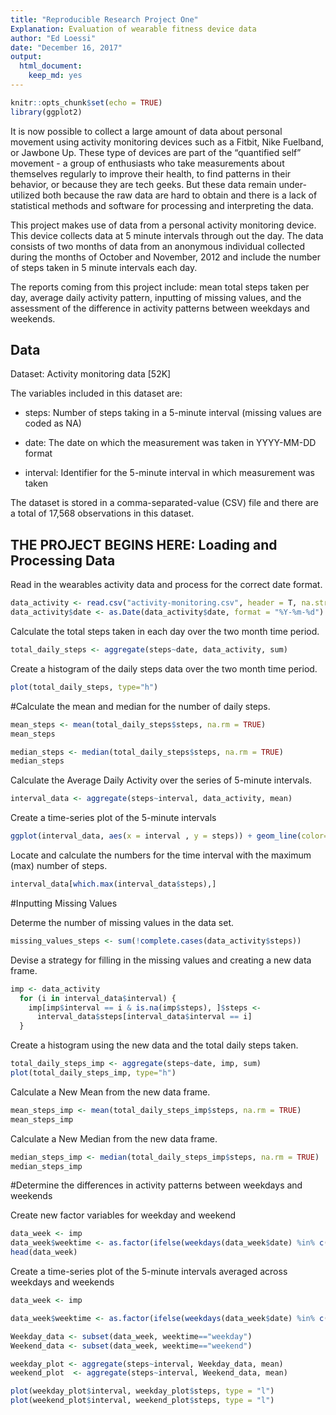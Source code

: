 ---
title: "Reproducible Research Project One"
Explanation: Evaluation of wearable fitness device data 
author: "Ed Loessi"
date: "December 16, 2017"
output: 
  html_document: 
    keep_md: yes
---


```{r setup, include=FALSE}
knitr::opts_chunk$set(echo = TRUE)
library(ggplot2)
```

It is now possible to collect a large amount of data about personal movement using activity monitoring devices such as a Fitbit, Nike Fuelband, or Jawbone Up. These type of devices are part of the "quantified self" movement - a group of enthusiasts who take measurements about themselves regularly to improve their health, to find patterns in their behavior, or because they are tech geeks. But these data remain under-utilized both because the raw data are hard to obtain and there is a lack of statistical methods and software for processing and interpreting the data.

This project makes use of data from a personal activity monitoring device. This device collects data at 5 minute intervals through out the day. The data consists of two months of data from an anonymous individual collected during the months of October and November, 2012 and include the number of steps taken in 5 minute intervals each day.

The reports coming from this project include: mean total steps taken per day, average daily activity pattern, inputting of missing values, and the assessment of the difference in activity patterns between weekdays and weekends.

## Data

Dataset: Activity monitoring data [52K]

The variables included in this dataset are:

- steps: Number of steps taking in a 5-minute interval (missing values are coded as NA)

- date: The date on which the measurement was taken in YYYY-MM-DD format

- interval: Identifier for the 5-minute interval in which measurement was taken

The dataset is stored in a comma-separated-value (CSV) file and there are a total of 17,568 observations in this dataset.


## THE PROJECT BEGINS HERE: Loading and Processing Data

Read in the wearables activity data and process for the correct date format.

```{r} 
data_activity <- read.csv("activity-monitoring.csv", header = T, na.strings = "NA")
data_activity$date <- as.Date(data_activity$date, format = "%Y-%m-%d")
```

Calculate the total steps taken in each day over the two month time period.

```{r} 
total_daily_steps <- aggregate(steps~date, data_activity, sum)
```

Create a histogram of the daily steps data over the two month time period.

```{r} 
plot(total_daily_steps, type="h")
```

#Calculate the mean and median for the number of daily steps.

```{r}
mean_steps <- mean(total_daily_steps$steps, na.rm = TRUE)
mean_steps
```
```{r}
median_steps <- median(total_daily_steps$steps, na.rm = TRUE)
median_steps
```

Calculate the Average Daily Activity over the series of 5-minute intervals.


```{r}
interval_data <- aggregate(steps~interval, data_activity, mean)
```

Create a time-series plot of the 5-minute intervals

```{r}
ggplot(interval_data, aes(x = interval , y = steps)) + geom_line(color="blue", size=1) + labs(title = "Average Daily Steps", x = "Interval", y = "Average Steps per day")
```

Locate and calculate the numbers for the time interval with the maximum (max) number of steps.

```{r}
interval_data[which.max(interval_data$steps),]
```

#Inputting Missing Values

Determe the number of missing values in the data set.

```{r}
missing_values_steps <- sum(!complete.cases(data_activity$steps))
```

Devise a strategy for filling in the missing values and creating a new data frame.

```{r}
imp <- data_activity
  for (i in interval_data$interval) {
    imp[imp$interval == i & is.na(imp$steps), ]$steps <- 
      interval_data$steps[interval_data$interval == i]
  }
```

Create a histogram using the new data and the total daily steps taken.

```{r}
total_daily_steps_imp <- aggregate(steps~date, imp, sum)
plot(total_daily_steps_imp, type="h")
```

Calculate a New Mean from the new data frame.

```{r}
mean_steps_imp <- mean(total_daily_steps_imp$steps, na.rm = TRUE)
mean_steps_imp
```

Calculate a New Median from the new data frame.

```{r}
median_steps_imp <- median(total_daily_steps_imp$steps, na.rm = TRUE)
median_steps_imp
```

#Determine the differences in activity patterns between weekdays and weekends

Create new factor variables for weekday and weekend

```{r}
data_week <- imp
data_week$weektime <- as.factor(ifelse(weekdays(data_week$date) %in% c("Saturday","Sunday"),"weekend", "weekday"))
head(data_week)
```

Create a time-series plot of the 5-minute intervals averaged across weekdays and weekends

```{r}
data_week <- imp 

data_week$weektime <- as.factor(ifelse(weekdays(data_week$date) %in% c("Saturday","Sunday"),"weekend", "weekday"))

Weekday_data <- subset(data_week, weektime=="weekday")
Weekend_data <- subset(data_week, weektime=="weekend")

weekday_plot <- aggregate(steps~interval, Weekday_data, mean)
weekend_plot  <- aggregate(steps~interval, Weekend_data, mean)

plot(weekday_plot$interval, weekday_plot$steps, type = "l")
plot(weekend_plot$interval, weekend_plot$steps, type = "l")
```

